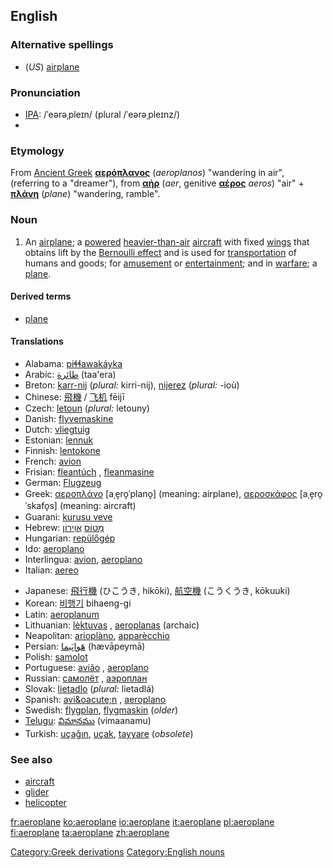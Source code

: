 ==English==

===Alternative spellings===
*(''US'') [[airplane]]

===Pronunciation===
* [[Wiktionary:Pronunciation_key|IPA]]: /ˈeərəˌpleɪn/ (plural /ˈeərəˌpleɪnz/)
* {{audio|en-uk-aeroplane.ogg|Audio (UK)}}

===Etymology===
From [[Ancient Greek]] '''[[αερόπλανος]]''' (''aeroplanos'') "wandering in air", (referring to a "dreamer"), from '''[[αήρ]]''' (''aer'', genitive '''[[αέρος]]''' ''aeros'') "air" + '''[[πλάνη]]''' (''plane'') "wandering, ramble".

===Noun===
{{en-noun-reg}}

# {{UK}} An [[airplane]]; a [[powered]] [[heavier-than-air]] [[aircraft]] with fixed [[wing]]s that obtains lift by the [[Bernoulli effect]] and is used for [[transportation]] of humans and goods; for [[amusement]] or [[entertainment]]; and in [[warfare]]; a [[plane]].

====Derived terms====
* [[plane]]

====Translations====
{{top}}
*Alabama: [[piɬɬawakáyka]]
*Arabic: [[طائرة]] (taa'era)
*Breton: [[karr-nij]] {{m}} (''plural:'' kirri-nij), [[nijerez]] {{f}} (''plural:'' -ioù)
*Chinese: [[飛機]] / [[飞机]] fēijī
*Czech: [[letoun]] {{m}} (''plural:'' letouny)
*Danish: [[flyvemaskine]]
*Dutch: [[vliegtuig]] {{n}}
*Estonian: [[lennuk]]
*Finnish: [[lentokone]]
*French: [[avion]] {{m}}
*Frisian: [[fleantúch]] {{n}}, [[fleanmasine]]
*German: [[Flugzeug]] {{n}}
*Greek: [[αεροπλάνο]] [aˌe̞ro̞ˈplano̞] {{n}} (meaning: airplane), [[αεροσκάφος]] [aˌe̞ro̞ˈskafo̞s] {{n}} (meaning: aircraft)
*Guarani: [[kurusu veve]]
*Hebrew: [[מָטוֹס]] {{m}} [[אֲוִירוֹן]] {{m}}
*Hungarian: [[repülőgép]]
*Ido: [[aeroplano]]
*Interlingua: [[avion]], [[aeroplano]]
*Italian: [[aereo]] {{m}}
{{mid}}
*Japanese: [[飛行機]] (ひこうき, hikōki), [[航空機]] (こうくうき, kōkuuki)
*Korean: [[비행기]] bihaeng-gi
*Latin: [[aeroplanum]]
*Lithuanian: [[lėktuvas]] {{m}}, [[aeroplanas]] {{m}} (archaic)
*Neapolitan: [[arioplàno]], [[apparècchio]]
*Persian: [[هَواپَيما]] (hævāpeymā)
*Polish: [[samolot]]
*Portuguese: [[avião]] {{m}}, [[aeroplano]] {{m}}
*Russian: [[самолёт]] {{m}}, [[аэроплан]] {{m}}
*Slovak: [[lietadlo]] {{n}} (''plural:'' lietadlá)
*Spanish: [[avi&oacute;n]] {{m}}, [[aeroplano]] {{m}}
*Swedish: [[flygplan]], [[flygmaskin]] (''older'')
*[[Telugu]]: [[విమానము]] (vimaanamu)
*Turkish: [[uçağın]], [[uçak]], [[tayyare]] (''obsolete'')
{{bottom}}

===See also===
*[[aircraft]]
*[[glider]]
*[[helicopter]]

[[Category:Greek derivations]]
[[Category:English nouns]]

[[fr:aeroplane]]
[[ko:aeroplane]]
[[io:aeroplane]]
[[it:aeroplane]]
[[pl:aeroplane]]
[[fi:aeroplane]]
[[ta:aeroplane]]
[[zh:aeroplane]]
